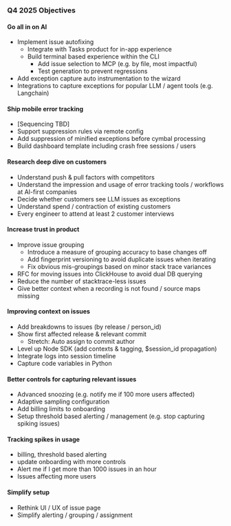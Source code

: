 ### Q4 2025 Objectives

#### Go all in on AI <TeamMember name="David Newell" />
* Implement issue autofixing
  * Integrate with Tasks product for in-app experience
  * Build terminal based experience within the CLI
    * Add issue selection to MCP (e.g. by file, most impactful)
    * Test generation to prevent regressions
* Add exception capture auto instrumentation to the wizard
* Integrations to capture exceptions for popular LLM / agent tools (e.g. Langchain)

#### Ship mobile error tracking
* [Sequencing TBD]
* Support suppression rules via remote config
* Add suppression of minified exceptions before cymbal processing
* Build dashboard template including crash free sessions / users

#### Research deep dive on customers <TeamMember name="Cory Slater" />
* Understand push & pull factors with competitors
* Understand the impression and usage of error tracking tools / workflows at AI-first companies
* Decide whether customers see LLM issues as exceptions
* Understand spend / contraction of existing customers
* Every engineer to attend at least 2 customer interviews

#### Increase trust in product
* Improve issue grouping
  * Introduce a measure of grouping accuracy to base changes off
  * Add fingerprint versioning to avoid duplicate issues when iterating
  * Fix obvious mis-groupings based on minor stack trace variances
* RFC for moving issues into ClickHouse to avoid dual DB querying
* Reduce the number of stacktrace-less issues
* Give better context when a recording is not found / source maps missing

#### Improving context on issues
* Add breakdowns to issues (by release / person_id)
* Show first affected release & relevant commit
  * Stretch: Auto assign to commit author
* Level up Node SDK (add contexts & tagging, $session_id propagation)
* Integrate logs into session timeline
* Capture code variables in Python

#### Better controls for capturing relevant issues
* Advanced snoozing (e.g. notify me if 100 more users affected)
* Adaptive sampling configuration
* Add billing limits to onboarding
* Setup threshold based alerting / management (e.g. stop capturing spiking issues)

#### Tracking spikes in usage
* billing, threshold based alerting
* update onboarding with more controls
* Alert me if I get more than 1000 issues in an hour
* Issues affecting more users

#### Simplify setup
- Rethink UI / UX of issue page
- Simplify alerting / grouping / assignment

